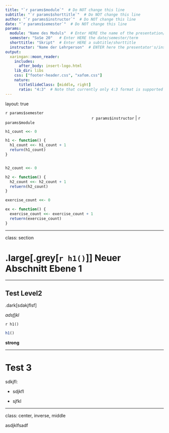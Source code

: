 ```yaml
---
title: "`r params$module`"  # Do NOT change this line
subtitle: "`r params$shorttitle`"  # Do NOT change this line
author: "`r params$instructor`"  # Do NOT change this line
date: "`r params$semester`"  # Do NOT change this line
params:
  module: "Name des Moduls"  # Enter HERE the name of the presentation/course/module
  semester: "SoSe 20"   # Enter HERE the date/semester/term
  shorttitle: "Skript"  # Enter HERE a subtitle/shorttitle
  instructor: "Name der Lehrperson"  # ENTER here the presentator's/instructor's name
output:
  xaringan::moon_reader:
    includes:
      after_body: insert-logo.html
    lib_dir: libs
    css: ["footer-header.css", "xafom.css"]
    nature:
      titleSlideClass: [middle, right]
      ratio: "4:3"  # Note that currently only 4:3 format is supported
---
```



layout: true

<!-- the following lines define the header and the footer line: -->
<div class="my-header"></div>
<div class="my-footer"><span>`r params$semester`    
&emsp;&emsp;&emsp;&emsp;&emsp;&emsp;
&emsp;&emsp;&emsp;&emsp;&emsp;&emsp;&emsp;&emsp;&emsp;&emsp;&emsp;&emsp;&emsp;
`r params$instructor` | `r params$module` </span></div> 

<div class="footer-line"></div>



<!-- Define an automatic count for header 1/2/exercises -->
```r
h1_count <<- 0

h1 <- function() {
  h1_count <<- h1_count + 1
  return(h1_count)
}


h2_count <<- 0

h2 <- function() {
  h2_count <<- h2_count + 1
  retuern(h2_count)
}

exercise_count <<- 0

ex <- function() {
  exercise_count <<- exercise_count + 1
  retuern(exercise_count)
}
```

---

class: section


# .large[.grey[`r h1()`]] Neuer Abschnitt Ebene 1


---


## Test Level2

.dark[sdakjflsf]

*adsfjkl*

`r h1()`

```r
h1()
```


**strong**




---

# Test 3

sdkjfl:

- sdjkfl

- sjfkl





---

class: center, inverse, middle

asdjklfsadf
